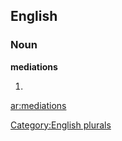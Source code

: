 ==English==

===Noun===
'''mediations'''

# {{plural of|[[mediation]]}}

[[Category:English plurals]]

[[ar:mediations]]